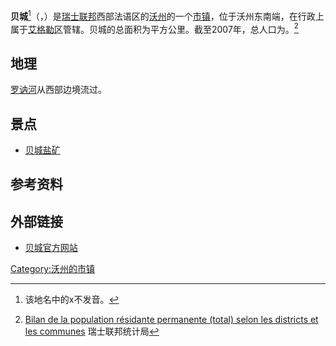 {{noteTA|G1=瑞士地名}}
{{Infobox Swiss town
 | subject_name		= 贝城
 | municipality_name	= Bex
 | municipality_type	= [[市镇_(瑞士)|市镇]]
 | image_photo          = Bex - Dents du Midi.jpg
 | image_caption        = 
 | imagepath_coa	= Blason_ville_CH_Bex_(Vaud).svg|pixel_coa=
 | map			=
 | languages		= 法语
 | canton		= 沃州
 | iso-code-region 	= CH-VD
 | district		= [[艾格勒区|艾格勒区]]
 |coordinates = {{coord|46|15|N|7|1|E|display=inline,title}}
 |lat_NS=N|long_EW=E
 | postal_code		= 1880
 | municipality_code	= 5402
 | area			= 96.56
 | elevation		= 424|elevation_description=
 | population		= 5751|populationof=2003
 | website		= www.bex.ch
 | mayor		= Pierre Rochat|mayor_asof=|mayor_party=
 | mayor_title	= Syndic |list_of_mayors	=
 | places		=
 | demonym		=
 | twintowns		= [[图特林根|图特林根]] ({{DE}})
|}}
'''贝城'''<ref>该地名中的x不发音。</ref>（{{lang-fr|Bex}}，{{IPA-fr|be}}）是[[瑞士联邦|瑞士联邦]]西部法语区的[[沃州|沃州]]的一个[[市镇_(瑞士)|市镇]]，位于沃州东南端，在行政上属于[[艾格勒区|艾格勒区]]管辖。贝城的总面积为{{smn|96.56|5|100}}平方公里。截至2007年，总人口为{{smn|5981|6}}。<ref>{{fr}}[http://www.bfs.admin.ch/bfs/portal/fr/index/themen/01/02/blank/key/raeumliche_verteilung/kantone__gemeinden.Document.67246.xls Bilan de la population résidante permanente (total) selon les districts et les communes]{{dead link|date=2018年4月 |bot=InternetArchiveBot |fix-attempted=yes }} 瑞士联邦统计局</ref>

==地理==
[[罗讷河|罗讷河]]从西部边境流过。

==景点==
*[[贝城盐矿|贝城盐矿]]

==参考资料==
{{reflist}}

==外部链接==
*{{fr}}[http://www.bex.ch 贝城官方网站]{{Wayback|url=http://www.bex.ch/ |date=20200520005037 }}

{{DEFAULTSORT:Bex}}
{{沃州艾格勒区行政区划}}
[[Category:沃州的市镇|Category:沃州的市镇]]